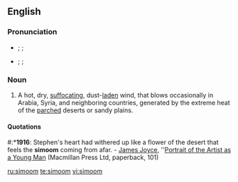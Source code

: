 ==English==
{{wikipedia}}
===Pronunciation===
* {{RP}} {{AHD|/sĭmo͞omʹ/}}; {{IPA|/sɪˈmuːm/}}; {{SAMPA|/sI"mu:m/}}
* {{US}} {{AHD|/sĭmo͞omʹ/}}; {{IPA|/sɪˈmuːm/}}; {{SAMPA|/sI"mu:m/}}

===Noun===
{{en-noun}}

# A hot, dry, [[suffocating]], dust-[[laden]] wind, that blows occasionally in Arabia, Syria, and neighboring countries, generated by the extreme heat of the [[parched]] deserts or sandy plains.

====Quotations====
#:*'''1916''': Stephen's heart had withered up like a flower of the desert that feels the '''simoom''' coming from afar. - [[w:James Joyce|James Joyce]], ''[[w:Portrait of the Artist as a Young Man|Portrait of the Artist as a Young Man]] (Macmillan Press Ltd, paperback, 101)

[[ru:simoom]]
[[te:simoom]]
[[vi:simoom]]